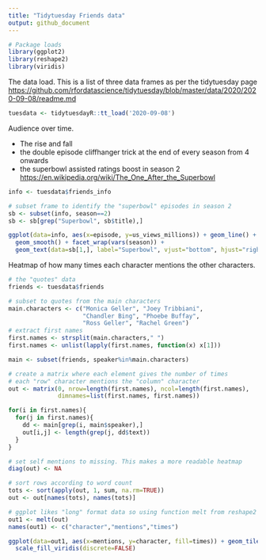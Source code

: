 ```yaml
---
title: "Tidytuesday Friends data"
output: github_document
---
```


```r

# Package loads
library(ggplot2)
library(reshape2)
library(viridis)

```


The data load. This is a list of three data frames as per the tidytuesday page
<https://github.com/rfordatascience/tidytuesday/blob/master/data/2020/2020-09-08/readme.md>

```r
tuesdata <- tidytuesdayR::tt_load('2020-09-08')

```


Audience over time. 

* The rise and fall
* the double episode cliffhanger trick at the end of every season from 4 onwards
* the superbowl assisted ratings boost in season 2 <https://en.wikipedia.org/wiki/The_One_After_the_Superbowl>

```r
info <- tuesdata$friends_info

# subset frame to identify the "superbowl" episodes in season 2
sb <- subset(info, season==2)
sb <- sb[grep("Superbowl", sb$title),]

ggplot(data=info, aes(x=episode, y=us_views_millions)) + geom_line() +
  geom_smooth() + facet_wrap(vars(season)) + 
  geom_text(data=sb[1,], label="Superbowl", vjust="bottom", hjust="right")

```

Heatmap of how many times each character mentions the other characters. 

```r
# the "quotes" data
friends <- tuesdata$friends

# subset to quotes from the main characters
main.characters <- c("Monica Geller", "Joey Tribbiani",
                     "Chandler Bing", "Phoebe Buffay", 
                     "Ross Geller", "Rachel Green")
# extract first names
first.names <- strsplit(main.characters," ")
first.names <- unlist(lapply(first.names, function(x) x[1]))

main <- subset(friends, speaker%in%main.characters)

# create a matrix where each element gives the number of times
# each "row" character mentions the "column" character
out <- matrix(0, nrow=length(first.names), ncol=length(first.names),
              dimnames=list(first.names, first.names))

for(i in first.names){
  for(j in first.names){
    dd <- main[grep(i, main$speaker),]
    out[i,j] <- length(grep(j, dd$text))
  }
}

# set self mentions to missing. This makes a more readable heatmap
diag(out) <- NA

# sort rows according to word count
tots <- sort(apply(out, 1, sum, na.rm=TRUE))
out <- out[names(tots), names(tots)]

# ggplot likes "long" format data so using function melt from reshape2
out1 <- melt(out)
names(out1) <- c("character","mentions","times")

ggplot(data=out1, aes(x=mentions, y=character, fill=times)) + geom_tile() +
  scale_fill_viridis(discrete=FALSE)

```

